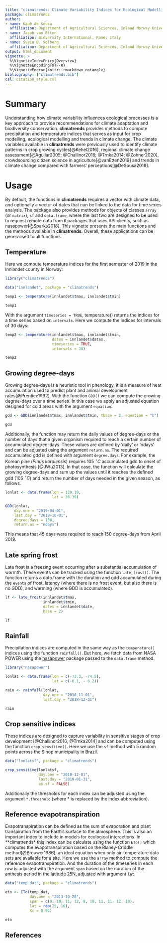 ```yaml
---
title: "climatrends: Climate Variability Indices for Ecological Modelling"
package: climatrends
author:
- name: Kauê de Sousa
  affiliation: Department of Agricultural Sciences, Inland Norway University, Hamar, Norway; and Bioversity International, Rome, Italy
- name: Jacob van Etten 
  affiliation: Bioversity International, Rome, Italy
- name: Svein Ø. Solberg 
  affiliation: Department of Agricultural Sciences, Inland Norway University, Hamar, Norway
output: html_document
vignette: >
  %\VignetteIndexEntry{Overview}
  %\VignetteEncoding{UTF-8}
  %\VignetteEngine{knitr::rmarkdown_notangle}
bibliography: ["climatrends.bib"]
csl: citation_style.csl
---
```


# Summary

Understanding how climate variability influences ecological processes is a key approach to provide recommendations for climate adaptation and biodiversity conservation. **climatrends** provides methods to compute precipitation and temperature indices that serves as input for crop modelling, ecological modelling and trends in climate change. The climate variables available in **climatrends** were previously used to identify climate patterns in crop growing cycles[@Kehel2016], regional climate change assessment[@Aguilar2005; @Challinor2016; @Trnka2014; @Zohner2020], crowdsourcing citizen science in agriculture[@vanEtten2019] and trends in climate change compared with farmers' perceptions[@DeSousa2018].

# Usage

By default, the functions in **climatrends** requires a vector with climate data, and optionally a vector of dates that can be linked to the data for time series analysis. The package also provides methods for objects of classes `array` (or `matrix`), `sf` and `data.frame`, where the last two are designed to be used to request remote data from `R` packages that uses API clients, such as nasapower[@Sparks2018]. This vignette presents the main functions and the methods available in **climatrends**. Overall, these applications can be generalised to all functions.

## Temperature 

Here we compute temperature indices for the first semester of 2019 in the Innlandet county in Norway:

```r
library("climatrends")

data("innlandet", package = "climatrends")

temp1 <- temperature(innlandet$tmax, innlandet$tmin)

temp1

```

With the argument `timeseries = TRUE`, temperature() returns the indices for a time series based on `intervals`. Here we compute the indices for intervals of 30 days:

```r
temp2 <- temperature(innlandet$tmax, innlandet$tmin,
                     dates = innlandet$dates,
                     timeseries = TRUE, 
                     intervals = 30)

temp2
```

## Growing degree-days 

Growing degree-days is a heuristic tool in phenology, it is a measure of heat accumulation used to predict plant and animal development rates[@Prentice1992]. With the function `GDD()` we can compute the growing degree-days over a time series. In this case we apply an adjusted equation designed for cold areas with the argument `equation`:

```r
gdd <- GDD(innlandet$tmax, innlandet$tmin, tbase = 2, equation = "b")

gdd
```

Additionally, the function may return the daily values of degree-days or the number of days that a given organism required to reach a certain number of accumulated degree-days. These values are defined by 'daily' or 'ndays' and can be adjusted using the argument `return.as`. The required accumulated gdd is defined with argument `degree.days`. For example, the Korean pine (*Pinus koraiensis*) requires 105 $^\circ C$ accumulated gdd to onset of photosynthesis [@JWu2013]. In that case, the function will calculate the growing degree-days and sum up the values until it reaches the defined gdd (105 $^\circ C$) and return the number of days needed in the given season, as follows.

```r
lonlat <- data.frame(lon = 129.19,
                     lat = 36.39)

GDD(lonlat, 
    day.one = "2019-04-01",
    last.day = "2019-10-01",
    degree.days = 150, 
    return.as = "ndays")
```

This means that 45 days were required to reach 150 degree-days from April 2019.

## Late spring frost

Late frost is a freezing event occurring after a substantial accumulation of warmth. These events can be tracked using the function `late_frost()`. The function returns a data.frame with the duration and gdd accumulated during the `events` of frost, latency (where there is no frost event, but also there is no GDD), and warming (where GDD is accumulated).

```r
lf <- late_frost(innlandet$tmax, 
                 innlandet$tmin, 
                 dates = innlandet$date, 
                 base = 2)

lf
```

## Rainfall 

Precipitation indices are computed in the same way as the `temperature()` indices using the function `rainfall()`. But here, we fetch data from NASA POWER using the [nasapower](https://CRAN.R-project.org/package=nasapower) package passed to the `data.frame` method.  

```r
library("nasapower")

lonlat <- data.frame(lon = c(-73.3, -74.5),
                     lat = c(-6.1, - 6.2))

rain <- rainfall(lonlat, 
                 day.one = "2018-11-01",
                 last.day = "2018-12-31")

rain
```

## Crop sensitive indices

These indices are designed to capture variability in sensitive stages of crop development [@Challinor2016; @Trnka2014] and can be computed using the function `crop_sensitive()`. Here we use the `sf` method with 5 random points across the Sinop municipality in Brazil.

```r
data("lonlatsf", package = "climatrends")

crop_sensitive(lonlatsf, 
               day.one = "2018-12-01",
               last.day = "2019-01-31", 
               as.sf = FALSE)
```

Additionally the thresholds for each index can be adjusted using the argument `*.threshold` (where * is replaced by the index abbreviation).

## Reference evapotranspiration

Evapotranspiration can be defined as the sum of evaporation and plant transpiration from the Earth's surface to the atmosphere. This is also an important index to include in models for ecological interactions. In **climatrends* this index can be calculate using the function `ETo()` which computes the evapotranspiration based on the Blaney-Criddle method[@Brouwer1986], an ideal equation when only air-temperature data sets are available for a site. Here we use the `array` method to compute the reference evapotranspiration. And the duration of the timeseries in each row is adjusted with the argument `span` based on the duration of the anthesis period in the latitude 25N, adjusted with argument `lat`.


```r
data("temp_dat", package = "climatrends")

eto <- ETo(temp_dat, 
           day.one = "2013-10-28",
           span = c(9, 10, 11, 12, 8, 10, 11, 11, 12, 10),
           lat = rep(25, 10),
           Kc = 0.92)

eto

```

## References